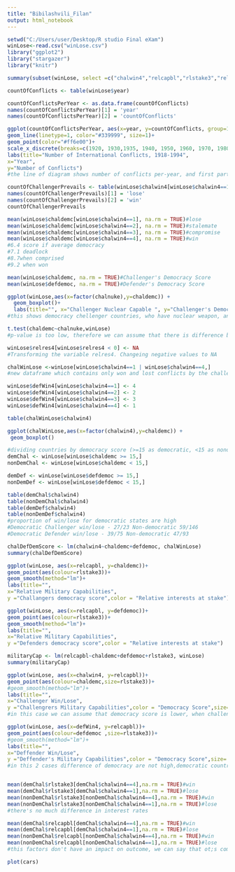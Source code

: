 ```yaml
---
title: "Bibilashvili_Filan"
output: html_notebook
---
```

```r
setwd("C:/Users/user/Desktop/R studio Final eXam")
winLose<-read.csv("winLose.csv")
library("ggplot2")
library("stargazer")
library("knitr")

```

```r
summary(subset(winLose, select =c("chalwin4","relcapbl","rlstake3","relres4","chalnuke","defnukes","chaldemc","defdemoc")))
```

```r
countOfConflicts <- table(winLose$year)
```

```r
countOfConflictsPerYear <- as.data.frame(countOfConflicts)
names(countOfConflictsPerYear)[1] = 'year'
names(countOfConflictsPerYear)[2] = 'countOfConflicts'
```

```r
ggplot(countOfConflictsPerYear, aes(x=year, y=countOfConflicts, group=1))+
geom_line(linetype=1, color="#339999", size=1)+
geom_point(color="#ff6e00")+
scale_x_discrete(breaks=c(1920, 1930,1935, 1940, 1950, 1960, 1970, 1980, 1990))+
labs(title="Number of International Conflicts, 1918-1994",
x="Year",
y="Number of Conflicts")
#the line of diagram shows number of conflicts per-year, and first part of 20th century is peacful compere to other years 
```

```r
countOfChallengerPrevails <- table(winLose$chalwin4[winLose$chalwin4==1 | winLose$chalwin4==4])
names(countOfChallengerPrevails)[1] = 'lose'
names(countOfChallengerPrevails)[2] = 'win'
countOfChallengerPrevails
```

```r
mean(winLose$chaldemc[winLose$chalwin4==1], na.rm = TRUE)#lose
mean(winLose$chaldemc[winLose$chalwin4==2], na.rm = TRUE)#stalemate
mean(winLose$chaldemc[winLose$chalwin4==3], na.rm = TRUE)#compromise
mean(winLose$chaldemc[winLose$chalwin4==4], na.rm = TRUE)#win
#6.4 score if average democracy
#7.1 deadlock
#8.7when comprised
#9.2 when won 
```

```r
mean(winLose$chaldemc, na.rm = TRUE)#Challenger's Democracy Score
mean(winLose$defdemoc, na.rm = TRUE)#Defender's Democracy Score
```

```r
ggplot(winLose,aes(x=factor(chalnuke),y=chaldemc)) + 
  geom_boxplot()+
  labs(title="", x="Challenger Nuclear Capable ", y="Challenger's Democracy Score")
#this shows democracy chellenger countries, who have nuclear weapon, and differ from those who have not nuclear weapons. This diagram protreis differene between non-nuclear and nuclear states. 
```

```r
t.test(chaldemc~chalnuke,winLose)
#p-value is too low, therefore we can assume that there is difference between groups 
```

```r
winLose$relres4[winLose$relres4 < 0] <- NA
#Transforming the variable relres4. Changeing negative values to NA
```

```r
chalWinLose <-winLose[winLose$chalwin4==1 | winLose$chalwin4==4,]
#new dataframe which contains only won and lost conflicts by the challengers
```

```r
winLose$defWin4[winLose$chalwin4==1] <- 4
winLose$defWin4[winLose$chalwin4==2] <- 2
winLose$defWin4[winLose$chalwin4==3] <- 3
winLose$defWin4[winLose$chalwin4==4] <- 1
```

```r
table(chalWinLose$chalwin4)
```

```r
ggplot(chalWinLose,aes(x=factor(chalwin4),y=chaldemc)) + 
 geom_boxplot()
```

```r
#dividing countries by democracy score (>=15 as democratic, <15 as nondemocratic)
demChal <- winLose[winLose$chaldemc >= 15,]
nonDemChal <- winLose[winLose$chaldemc < 15,]

demDef <- winLose[winLose$defdemoc >= 15,]
nonDemDef <- winLose[winLose$defdemoc < 15,]

table(demChal$chalwin4)
table(nonDemChal$chalwin4)
table(demDef$chalwin4)
table(nonDemDef$chalwin4)
#proportion of win/lose for democratic states are high
#Democratic Challenger win/lose - 27/23 Non-democratic 59/146
#Democratic Defender win/lose - 39/75 Non-democratic 47/93
```

```r
chalDefDemScore <- lm(chalwin4~chaldemc+defdemoc, chalWinLose)
summary(chalDefDemScore)
```

```r
ggplot(winLose, aes(x=relcapbl, y=chaldemc))+
geom_point(aes(colour=rlstake3))+
geom_smooth(method="lm")+
labs(title="",
x="Relative Military Capabilities",
y ="Challangers democracy score",color = "Relative interests at stake")

ggplot(winLose, aes(x=relcapbl, y=defdemoc))+
geom_point(aes(colour=rlstake3))+
geom_smooth(method="lm")+
labs(title="",
x="Relative Military Capabilities",
y ="Defenders democracy score",color = "Relative interests at stake")
```
```r
militaryCap <- lm(relcapbl~chaldemc+defdemoc+rlstake3, winLose)
summary(militaryCap)
```

```r
ggplot(winLose, aes(x=chalwin4, y=relcapbl))+
geom_point(aes(colour=chaldemc,size=rlstake3))+
#geom_smooth(method="lm")+
labs(title="",
x="Challenger Win/Lose",
y ="Challengrers Military Capabilities",color = "Democracy Score",size= "Relative interests at stake")
#in this case we can assume that democracy score is lower, when challenger lose, and also chellenger states are most prevail. 
```

```r
ggplot(winLose, aes(x=defWin4, y=relcapbl))+
geom_point(aes(colour=defdemoc ,size=rlstake3))+
#geom_smooth(method="lm")+
labs(title="",
x="Deffender Win/Lose",
y ="Deffender's Military Capabilities",color = "Democracy Score",size= "Relative interests at stake")
#in this 2 cases difference of democracy are not high,democratic countries are more likely to win either as challengers or as offenders is not true.



```

```r
mean(demChal$rlstake3[demChal$chalwin4==4],na.rm = TRUE)#win
mean(demChal$rlstake3[demChal$chalwin4==1],na.rm = TRUE)#lose
mean(nonDemChal$rlstake3[nonDemChal$chalwin4==4],na.rm = TRUE)#win
mean(nonDemChal$rlstake3[nonDemChal$chalwin4==1],na.rm = TRUE)#lose
#there's no much difference in interest rates
```

```r
mean(demChal$relcapbl[demChal$chalwin4==4],na.rm = TRUE)#win
mean(demChal$relcapbl[demChal$chalwin4==1],na.rm = TRUE)#lose
mean(nonDemChal$relcapbl[nonDemChal$chalwin4==4],na.rm = TRUE)#win
mean(nonDemChal$relcapbl[nonDemChal$chalwin4==1],na.rm = TRUE)#lose
#this factors don't have an impact on outcome, we can say that ot;s coming from democratic model 
```


```r
plot(cars)
```

